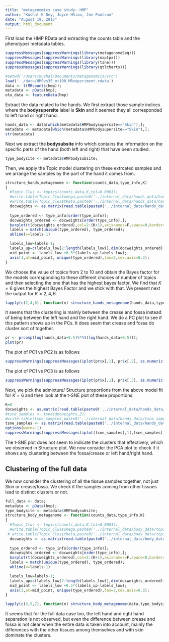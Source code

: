 ```yaml
---
title: "metagenomics case study- HMP"
author: "Kushal K Dey, Joyce HSiao, Joe Paulson"
date: "August 19, 2015"
output: html_document
---
```


First load the HMP RData and extracting the counts table and the phenotype/ metadata tables.

```r
suppressMessages(suppressWarnings(library(metagenomeSeq)))
suppressMessages(suppressWarnings(library(maptpx)))
suppressMessages(suppressWarnings(library(tsne)))
suppressMessages(suppressWarnings(library(qtlcharts)))

#setwd('/Users/kushal/Documents/metagenomics/src')
load('../data/HMPvs35_nt100_MRexperiment.rdata')
data <- t(MRcounts(hmp));
metadata <- pData(hmp);
otu_data <- featureData(hmp)
```

Extract the data related to the hands. We first extract those sample indices where the **bodysupersite** label is **Skin** and it seemed they all corresponded to left hand or right hand.

```r
hands_data <- data[which(metadata$HMPbodysupersite=="Skin"),];
metadata <- metadata[which(metadata$HMPbodysupersite=="Skin"),];
str(metadata)
```

Next we extract the **bodysubsite** info which contains the information on the specific parts of the hand (both left and right) that have been studied.

```r
type_bodysite <- metadata$HMPbodysubsite;
```

Then, we apply the Topic model clustering on these extrcated samples and we arrange the samples by the part of the hand it comes from.

```r
structure_hands_metagenome <- function(counts_data,type_info,K)
{
  #Topic_Clus <- topics(counts_data,K,tol=0.0001);
  #write.table(Topic_Clus$omega,paste0('../internal_data/hands_data/hands_topics_omega_',K,'.txt'));
  #write.table(Topic_Clus$theta,paste0('../internal_data/hands_data/hands_topics_theta_',K,'.txt'));
  docweights <- as.matrix(read.table(paste0('../internal_data/hands_data/hands_topics_omega_',K,'.txt')));
  
  type_ordered <- type_info[order(type_info)];
  docweights_ordered <- docweights[order(type_info),];
  barplot(t(docweights_ordered),col=2:(K+1),axisnames=F,space=0,border=NA,main=paste("No. of clusters=",K),las=1,ylim=c(0,1),cex.axis=0.3,cex.main=1.4);
  labels = match(unique(type_ordered), type_ordered);
  abline(v=labels-1)

  labels_low=labels-1;
  labels_up=c(labels_low[2:length(labels_low)],dim(docweights_ordered)[1]);
  mid_point <- labels_low +0.5*(labels_up-labels_low);
  axis(1,at=mid_point, unique(type_ordered),las=2,cex.axis=0.3);
}

```

We choose the value of topics from 2 to 10 and obtain the Bayes factor for the models corresponding to these different choices of number of topics and then selecting the one that has the highest bayes factor. We find that $K=6$ gives the highest Bayes Factor and we stick with that. We present next the output for $K=2,4,6$.  

```r
lapply(c(2,4,6), function(n) structure_hands_metagenome(hands_data,type_bodysite,n));
```

It seems that the clustering is mainly between the crease and fossa instead of being between the left hand and the right hand. We do a PC plot to see if this pattern shows up in the PCs. It does seem  that crease and fossa do cluster sort of together. 

```r
pr <- prcomp(log(hands_data+0.5)%*%t(log(hands_data+0.5)));
plot(pr)
```

The plot of PC1 vs PC2 is as follows

```r
suppressWarnings(suppressMessages(iplot(pr$x[,1], pr$x[,2], as.numeric(as.factor(type_bodysite)),type_bodysite)))
```

The plot of PC1 vs PC3 is as follows

```r
suppressWarnings(suppressMessages(iplot(pr$x[,1], pr$x[,3], as.numeric(as.factor(type_bodysite)),type_bodysite)))
```


Next, we pick the admixture/ Structure proportions from the above model fit for $K=6$ and then look at the t-SNE plot of these proportions.

```r
K=8
docweights <- as.matrix(read.table(paste0('../internal_data/hands_data/hands_topics_omega_',K,'.txt')));
#tsne_samples <- tsne(docweights,2);
#write.table(tsne_samples,paste0('../internal_data/hands_data/tsne_samples_',K,'.txt'));
tsne_samples <- as.matrix(read.table(paste0('../internal_data/hands_data/tsne_samples_',K,'.txt')));
options(warn=-1)
suppressWarnings(suppressMessages(iplot(tsne_samples[,1],tsne_samples[,2], as.numeric(as.factor(type_bodysite)),type_bodysite)))
```

The t-SNE plot does not seem to indicate the clusters that effectively, which we observed in Structure plot. We now consider the PCA plot to check if it shows any clustering between the fossa/crease or left hand/right hand. 

## Clustering of the full data 

We now consider the clustering of all the tissue samples together, not just Skin or crease/fossa. We check if the samples coming from other tissues lead to distinct clusters or not. 

```r
full_data <- data;
metadata <- pData(hmp);
type_bodysite <- metadata$HMPbodysubsite;
structure_body_metagenome <- function(counts_data,type_info,K)
{
  #Topic_Clus <- topics(counts_data,K,tol=0.0001);
  #write.table(Topic_Clus$omega,paste0('../internal_data/body_data/topics_omega_',K,'.txt'));
 # write.table(Topic_Clus$theta,paste0('../internal_data/body_data/topics_theta_',K,'.txt'));
  docweights <- as.matrix(read.table(paste0('../internal_data/body_data/topics_omega_',K,'.txt')));
  
  type_ordered <- type_info[order(type_info)];
  docweights_ordered <- docweights[order(type_info),];
  barplot(t(docweights_ordered),col=2:(K+1),axisnames=F,space=0,border=NA,main=paste("No. of clusters=",K),las=1,ylim=c(0,1),cex.axis=0.3,cex.main=1.4);
  labels = match(unique(type_ordered), type_ordered);
  abline(v=labels-1)

  labels_low=labels-1;
  labels_up=c(labels_low[2:length(labels_low)],dim(docweights_ordered)[1]);
  mid_point <- labels_low +0.5*(labels_up-labels_low);
  axis(1,at=mid_point, unique(type_ordered),las=2,cex.axis=0.3);
}

lapply(c(3,5,7), function(n) structure_body_metagenome(data,type_bodysite,n));

```

It seems that for the full data case too, the left hand and right hand separation is not observed, but even the difference between crease and fossa is not clear when the entire data is taken into account, mainly the differences with the other tissues among themselves and with skin dominate the clusters. 

